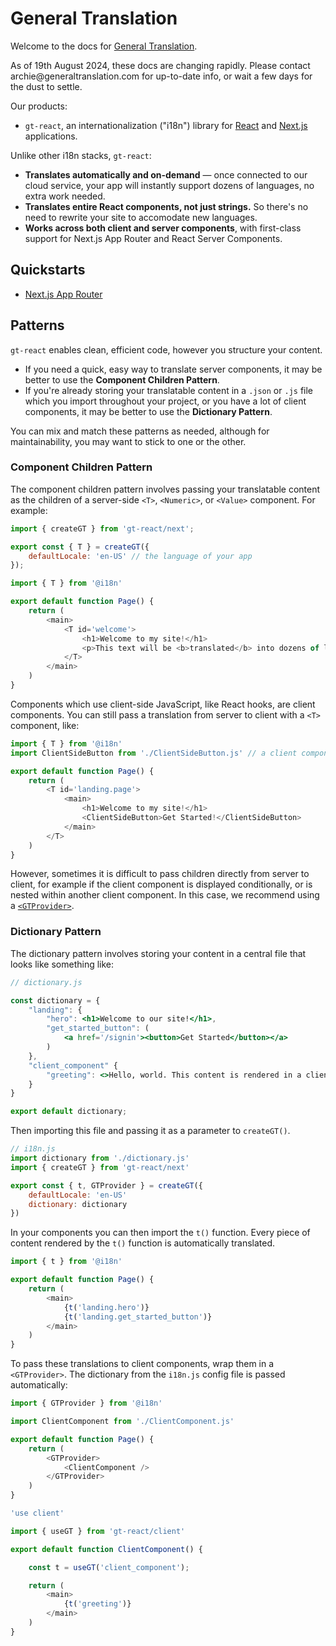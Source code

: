 
# General Translation

Welcome to the docs for [General Translation](https://www.generaltranslation.com).

<Callout>
    As of 19th August 2024, these docs are changing rapidly. Please contact archie@generaltranslation.com for up-to-date info, or wait a few days for the dust to settle.
</Callout>

Our products:

- `gt-react`, an internationalization ("i18n") library for [React](https://react.dev) and [Next.js](https://nextjs.org) applications.

Unlike other i18n stacks, `gt-react`:

- **Translates automatically and on-demand** — once connected to our cloud service, your app will instantly support dozens of languages, no extra work needed.
- **Translates entire React components, not just strings.** So there's no need to rewrite your site to accomodate new languages.
- **Works across both client and server components**, with first-class support for Next.js App Router and React Server Components.

## Quickstarts

- [Next.js App Router](/next)

## Patterns

`gt-react` enables clean, efficient code, however you structure your content.
- If you need a quick, easy way to translate server components, it may be better to use the **Component Children Pattern**.
- If you're already storing your translatable content in a `.json` or `.js` file which you import throughout your project, or you have a lot of client components, it may be better to use the **Dictionary Pattern**. 

<Callout>
    You can mix and match these patterns as needed, although for maintainability, you may want to stick to one or the other.
</Callout>

### Component Children Pattern

The component children pattern involves passing your translatable content as the children of a server-side `<T>`, `<Numeric>`, or `<Value>` component.
For example:

```js copy
import { createGT } from 'gt-react/next';

export const { T } = createGT({
    defaultLocale: 'en-US' // the language of your app
});
```

```js copy
import { T } from '@i18n'

export default function Page() {
    return (
        <main>
            <T id='welcome'>
                <h1>Welcome to my site!</h1>
                <p>This text will be <b>translated</b> into dozens of languages automatically.</p>
            </T>
        </main>
    )
}
```

Components which use client-side JavaScript, like React hooks, are client components. 
You can still pass a translation from server to client with a `<T>` component, like:

```js
import { T } from '@i18n'
import ClientSideButton from './ClientSideButton.js' // a client component

export default function Page() {
    return (
        <T id='landing.page'>
            <main>
                <h1>Welcome to my site!</h1>
                <ClientSideButton>Get Started!</ClientSideButton>
            </main>
        </T>
    )
}
```

However, sometimes it is difficult to pass children directly from server to client, for example if the client component is displayed conditionally, or is nested within another client component.
In this case, we recommend using a [`<GTProvider>`](gt-react/client/gtprovider).

### Dictionary Pattern

The dictionary pattern involves storing your content in a central file that looks like something like:

```jsx
// dictionary.js

const dictionary = {
    "landing": {
        "hero": <h1>Welcome to our site!</h1>,
        "get_started_button": (
            <a href='/signin'><button>Get Started</button></a>
        )
    },
    "client_component" {
        "greeting": <>Hello, world. This content is rendered in a client component.</>
    }
}

export default dictionary;
```

Then importing this file and passing it as a parameter to `createGT()`.

```javascript
// i18n.js
import dictionary from './dictionary.js'
import { createGT } from 'gt-react/next'

export const { t, GTProvider } = createGT({
    defaultLocale: 'en-US'
    dictionary: dictionary
})
```

In your components you can then import the `t()` function. Every piece of content rendered by the `t()` function is automatically translated.

```javascript
import { t } from '@i18n'

export default function Page() {
    return (
        <main>
            {t('landing.hero')}
            {t('landing.get_started_button')}
        </main>
    )
}
```

To pass these translations to client components, wrap them in a `<GTProvider>`.
The dictionary from the `i18n.js` config file is passed automatically:

```js copy
import { GTProvider } from '@i18n'

import ClientComponent from './ClientComponent.js'

export default function Page() {
    return (
        <GTProvider>
            <ClientComponent />
        </GTProvider>
    )
}
```

```js copy
'use client'

import { useGT } from 'gt-react/client'

export default function ClientComponent() {

    const t = useGT('client_component');

    return (
        <main>  
            {t('greeting')}
        </main>
    )
}
```